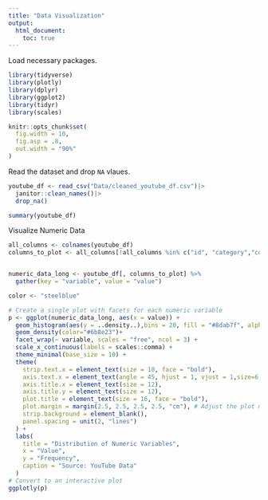 ```yaml
---
title: "Data Visualization"
output: 
  html_document:
    toc: true
---
```


Load necessary packages.
```r
library(tidyverse)
library(plotly)
library(dplyr)
library(ggplot2)
library(tidyr)
library(scales)

knitr::opts_chunk$set(
  fig.width = 10,
  fig.asp = .8,
  out.width = "90%"
)

```

Read the dataset and drop `NA` vlaues.
```r
youtube_df <- read_csv("Data/cleaned_youtube_df.csv")|>
  janitor::clean_names()|>
  drop_na()
```

```r
summary(youtube_df)
```

Visualize Numeric Data 
```r


all_columns <- colnames(youtube_df)
columns_to_plot <- all_columns[!all_columns %in% c("id", "category","country","abbreviation","channel_type","population","latitude","longitude")]


numeric_data_long <- youtube_df[, columns_to_plot] %>% 
  gather(key = "variable", value = "value")

color <- "steelblue"

# Create a single plot with facets for each numeric variable
p <- ggplot(numeric_data_long, aes(x = value)) +
  geom_histogram(aes(y = ..density..),bins = 20, fill = "#8dab7f", alpha = 0.8) +
  geom_density(color="#6b8e23")+
  facet_wrap(~ variable, scales = "free", ncol = 3) +
  scale_x_continuous(labels = scales::comma) +
  theme_minimal(base_size = 10) +  
  theme(
    strip.text.x = element_text(size = 10, face = "bold"), 
    axis.text.x = element_text(angle = 45, hjust = 1, vjust = 1,size=6,face = "bold"), # Angle x-axis labels for readability
    axis.title.x = element_text(size = 12),
    axis.title.y = element_text(size = 12),
    plot.title = element_text(size = 16, face = "bold"),
    plot.margin = margin(2.5, 2.5, 2.5, 2.5, "cm"), # Adjust the plot margins
    strip.background = element_blank(),
    panel.spacing = unit(2, "lines")
  ) +
  labs(
    title = "Distribution of Numeric Variables",
    x = "Value",
    y = "Frequency",
    caption = "Source: YouTube Data"
  )
# Convert to an interactive plot
ggplotly(p)
```

